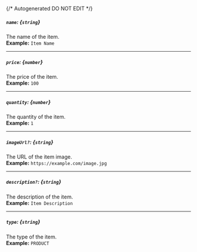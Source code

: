 {/* Autogenerated DO NOT EDIT  */}
##### `name`: *{`string`}*
The name of the item.
<br/>
**Example:** `Item Name`

---
##### `price`: *{`number`}*
The price of the item.
<br/>
**Example:** `100`

---
##### `quantity`: *{`number`}*
The quantity of the item.
<br/>
**Example:** `1`

---
##### `imageUrl?`: *{`string`}*
The URL of the item image.
<br/>
**Example:** `https://example.com/image.jpg`

---
##### `description?`: *{`string`}*
The description of the item.
<br/>
**Example:** `Item Description`

---
##### `type`: *{`string`}*
The type of the item.
<br/>
**Example:** `PRODUCT`


